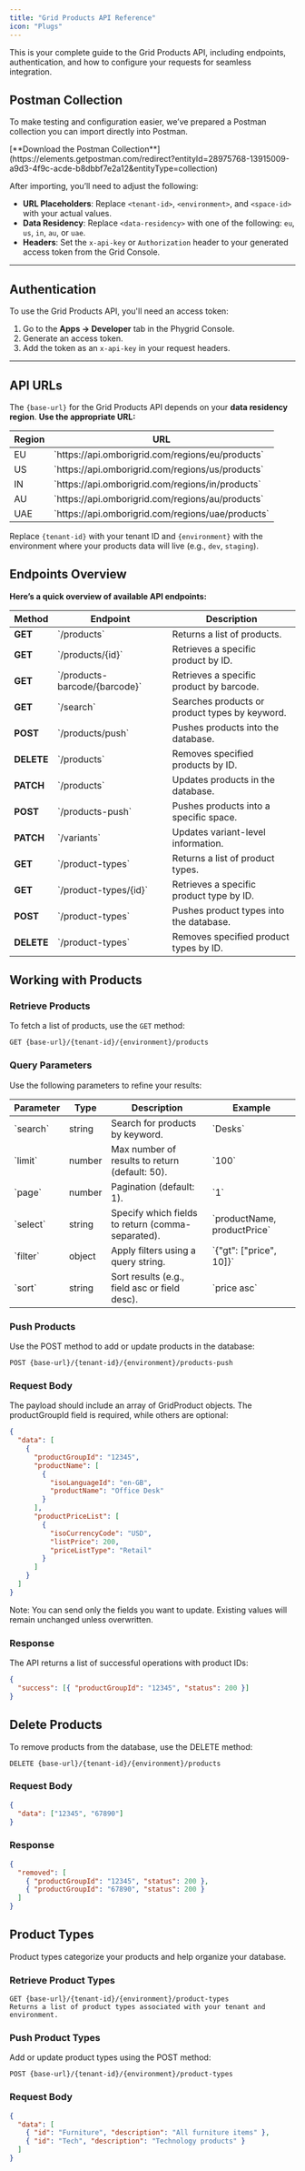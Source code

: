 ```yaml
---
title: "Grid Products API Reference"
icon: "Plugs"
---
```



This is your complete guide to the Grid Products API, including endpoints, authentication, and how to configure your requests for seamless integration.

## Postman Collection

To make testing and configuration easier, we’ve prepared a Postman collection you can import directly into Postman.

<InfoBox>
  [**Download the Postman
  Collection**](https://elements.getpostman.com/redirect?entityId=28975768-13915009-a9d3-4f9c-acde-b8dbbf7e2a12&entityType=collection)
</InfoBox>

After importing, you’ll need to adjust the following:

- **URL Placeholders**: Replace `<tenant-id>`, `<environment>`, and `<space-id>` with your actual values.
- **Data Residency**: Replace `<data-residency>` with one of the following: `eu`, `us`, `in`, `au`, or `uae`.
- **Headers**: Set the `x-api-key` or `Authorization` header to your generated access token from the Grid Console.

---

## Authentication

To use the Grid Products API, you'll need an access token:

1. Go to the **<SquaresFour weight="fill" />Apps &rarr; <Terminal weight="fill" />Developer** tab in the Phygrid Console.
2. Generate an access token.
3. Add the token as an `x-api-key` in your request headers.

---

## API URLs

The `{base-url}` for the Grid Products API depends on your **data residency region**. **Use the appropriate URL:**

<table>
  <thead>
    <th>Region</th>
    <th>URL</th>
  </thead>
  <tbody>
    <tr>
      <td>EU</td>
      <td>`https://api.omborigrid.com/regions/eu/products`</td>
    </tr>
    <tr>
      <td>US</td>
      <td>`https://api.omborigrid.com/regions/us/products`</td>
    </tr>
    <tr>
      <td>IN</td>
      <td>`https://api.omborigrid.com/regions/in/products`</td>
    </tr>
    <tr>
      <td>AU</td>
      <td>`https://api.omborigrid.com/regions/au/products`</td>
    </tr>
    <tr>
      <td>UAE</td>
      <td>`https://api.omborigrid.com/regions/uae/products`</td>
    </tr>
  </tbody>
</table>

Replace `{tenant-id}` with your tenant ID and `{environment}` with the environment where your products data will live (e.g., `dev`, `staging`).

## Endpoints Overview

**Here’s a quick overview of available API endpoints:**

<table>
  <thead>
    <tr>
      <th>Method</th>
      <th>Endpoint</th>
      <th>Description</th>
    </tr>
  </thead>
  <tbody>
    <tr>
      <td>
        <strong>GET</strong>
      </td>
      <td>`/products`</td>
      <td>Returns a list of products.</td>
    </tr>
    <tr>
      <td>
        <strong>GET</strong>
      </td>
      <td>`/products/{id}`</td>
      <td>Retrieves a specific product by ID.</td>
    </tr>
    <tr>
      <td>
        <strong>GET</strong>
      </td>
      <td>`/products-barcode/{barcode}`</td>
      <td>Retrieves a specific product by barcode.</td>
    </tr>
    <tr>
      <td>
        <strong>GET</strong>
      </td>
      <td>`/search`</td>
      <td>Searches products or product types by keyword.</td>
    </tr>
    <tr>
      <td>
        <strong>POST</strong>
      </td>
      <td>`/products/push`</td>
      <td>Pushes products into the database.</td>
    </tr>
    <tr>
      <td>
        <strong>DELETE</strong>
      </td>
      <td>`/products`</td>
      <td>Removes specified products by ID.</td>
    </tr>
    <tr>
      <td>
        <strong>PATCH</strong>
      </td>
      <td>`/products`</td>
      <td>Updates products in the database.</td>
    </tr>
    <tr>
      <td>
        <strong>POST</strong>
      </td>
      <td>`/products-push`</td>
      <td>Pushes products into a specific space.</td>
    </tr>
    <tr>
      <td>
        <strong>PATCH</strong>
      </td>
      <td>`/variants`</td>
      <td>Updates variant-level information.</td>
    </tr>
    <tr>
      <td>
        <strong>GET</strong>
      </td>
      <td>`/product-types`</td>
      <td>Returns a list of product types.</td>
    </tr>
    <tr>
      <td>
        <strong>GET</strong>
      </td>
      <td>`/product-types/{id}`</td>
      <td>Retrieves a specific product type by ID.</td>
    </tr>
    <tr>
      <td>
        <strong>POST</strong>
      </td>
      <td>`/product-types`</td>
      <td>Pushes product types into the database.</td>
    </tr>
    <tr>
      <td>
        <strong>DELETE</strong>
      </td>
      <td>`/product-types`</td>
      <td>Removes specified product types by ID.</td>
    </tr>
  </tbody>
</table>

## Working with Products

### Retrieve Products

To fetch a list of products, use the `GET` method:

```http
GET {base-url}/{tenant-id}/{environment}/products
```

### Query Parameters

Use the following parameters to refine your results:

<table>
  <thead>
    <tr>
      <th>Parameter</th>
      <th>Type</th>
      <th>Description</th>
      <th>Example</th>
    </tr>
  </thead>
  <tbody>
    <tr>
      <td>`search`</td>
      <td>string</td>
      <td>Search for products by keyword.</td>
      <td>`Desks`</td>
    </tr>
    <tr>
      <td>`limit`</td>
      <td>number</td>
      <td>Max number of results to return (default: 50).</td>
      <td>`100`</td>
    </tr>
    <tr>
      <td>`page`</td>
      <td>number</td>
      <td>Pagination (default: 1).</td>
      <td>`1`</td>
    </tr>
    <tr>
      <td>`select`</td>
      <td>string</td>
      <td>Specify which fields to return (comma-separated).</td>
      <td>`productName, productPrice`</td>
    </tr>
    <tr>
      <td>`filter`</td>
      <td>object</td>
      <td>Apply filters using a query string.</td>
      <td>`{"gt": ["price", 10]}`</td>
    </tr>
    <tr>
      <td>`sort`</td>
      <td>string</td>
      <td>Sort results (e.g., field asc or field desc).</td>
      <td>`price asc`</td>
    </tr>
  </tbody>
</table>

### Push Products

Use the POST method to add or update products in the database:

```http
POST {base-url}/{tenant-id}/{environment}/products-push
```

### Request Body

The payload should include an array of GridProduct objects. The productGroupId field is required, while others are optional:

```json
{
  "data": [
    {
      "productGroupId": "12345",
      "productName": [
        {
          "isoLanguageId": "en-GB",
          "productName": "Office Desk"
        }
      ],
      "productPriceList": [
        {
          "isoCurrencyCode": "USD",
          "listPrice": 200,
          "priceListType": "Retail"
        }
      ]
    }
  ]
}
```

<InfoBox>
  Note: You can send only the fields you want to update. Existing values will
  remain unchanged unless overwritten.
</InfoBox>

### Response

The API returns a list of successful operations with product IDs:

```json
{
  "success": [{ "productGroupId": "12345", "status": 200 }]
}
```

## Delete Products

To remove products from the database, use the DELETE method:

```http
DELETE {base-url}/{tenant-id}/{environment}/products
```

### Request Body

```json
{
  "data": ["12345", "67890"]
}
```

### Response

```json
{
  "removed": [
    { "productGroupId": "12345", "status": 200 },
    { "productGroupId": "67890", "status": 200 }
  ]
}
```

## Product Types

Product types categorize your products and help organize your database.

### Retrieve Product Types

```http
GET {base-url}/{tenant-id}/{environment}/product-types
Returns a list of product types associated with your tenant and environment.
```

### Push Product Types

Add or update product types using the POST method:

```http
POST {base-url}/{tenant-id}/{environment}/product-types
```

### Request Body

```json
{
  "data": [
    { "id": "Furniture", "description": "All furniture items" },
    { "id": "Tech", "description": "Technology products" }
  ]
}
```
